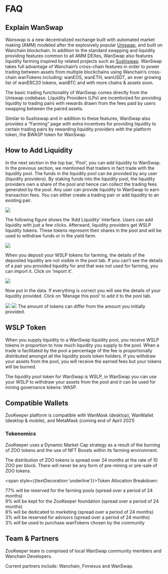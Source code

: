 # FAQ

## Explain WanSwap

Wanswap is a new decentralized exchange built with automated market making (AMM) modeled after the explosively popular [Uniswap](https://uniswap.org/), and built on Wanchain blockchain. In addition to the standard swapping and liquidity providing features common to all AMM DEXes, WanSwap also features liquidity farming inspired by related projects such as [Sushiswap](https://sushiswap.fi/). WanSwap takes full advantage of Wanchain’s cross-chain features in order to power trading between assets from multiple blockchains using Wanchain’s cross-chain wanTokens including: wanEOS, wanETH, wanUSDT, an ever growing list of wanERC20 tokens, wanBTC and with more chains & assets soon.

The basic trading functionality of WanSwap comes directly from the Uniswap codebase. Liquidity Providers (LPs) are incentivized for providing liquidity to trading pairs with rewards drawn from the fees paid by users swapping between the paired assets.

Similar to Sushiswap and in addition to these features, WanSwap also provides a “Farming” page with extra incentives for providing liquidity to certain trading pairs by rewarding liquidity providers with the platform token, the $WASP token for WanSwap.

## How to Add Liquidity

In the next section in the top bar, ‘Pool’, you can add liquidity to WanSwap. In the previous section, we mentioned that traders in fact trade with the liquidity pool. The funds in the liquidity pool can be provided by any user (liquidity providers). By staking funds into the liquidity pool, the liquidity providers own a share of the pool and hence can collect the trading fees generated by the pool. Any user can provide liquidity to WanSwap to earn transaction fees. You can either create a trading pair or add liquidity to an existing pair.

![](/docs/image17.png)

The following figure shows the ‘Add Liquidity’ interface. Users can add liquidity with just a few clicks. Afterward, liquidity providers get WSLP liquidity tokens. These tokens represent their shares in the pool and will be used to withdraw funds or in the yield farm.

![](/docs/image14.png)

When you deposit your WSLP tokens for farming, the details of the deposited liquidity are not visible in the pool tab. If you can’t see the details of a pair you provided liquidity for and that was not used for farming, you can import it. Click on ‘import it’.

![](/docs/image6.png)

Now put in the data. If everything is correct you will see the details of your liquidity provided. Click on ‘Manage this pool’ to add it to the pool tab.

![](/docs/image12.png)
![](/docs/image5.png)
The amount of tokens can differ from the amount you initially provided.

## WSLP Token

When you supply liquidity to a WanSwap liquidity pool, you receive WSLP tokens in proportion to how much liquidity you supply to the pool. When a trade is facilitated by the pool a percentage of the fee is proportionally distributed amongst all the liquidity pools token holders. If you withdraw your assets from the pool, you will receive the earned fees but your tokens will be burned.

The liquidity pool token for WanSwap is WSLP, in WanSwap you can use your WSLP to withdraw your assets from the pool and it can be used for mining governance tokens: WASP.

## Compatible Wallets

ZooKeeper platform is compatible with WanMask (desktop), WanWallet (desktop & mobile), and MetaMask (coming end of April 2021) 

### Tokenomics

ZooKeeper uses a Dynamic Market Cap strategy as a result of the burning of ZOO tokens and the use of NFT Boosts within its farming environment.

The distribution of ZOO tokens is spread over 24 months at the rate of 10 ZOO per block. There will never be any form of pre-mining or pre-sale of ZOO tokens. 

<span style={{textDecoration:'underline'}}>Token Allocation Breakdown</span>:

<div style={{fontSize:16,marginLeft:30,marginTop:20}}>
<div>77% will be reserved for the farming pools (spread over a period of 24 months)</div>
<div>9% will be kept for the ZooKeeper foundation (spread over a period of 24 months)</div>
<div>8% will be dedicated to marketing (spread over a period of 24 months) </div>
<div>3% will be reserved for advisors (spread over a period of 24 months)</div>
<div>3% will be used to purchase wanTokens chosen by the community</div>
</div>

## Team & Partners

ZooKeeper team is comprised of local WanSwap community members and Wanchain Developers.

Current partners include: Wanchain, Finnexus and WanSwap.
